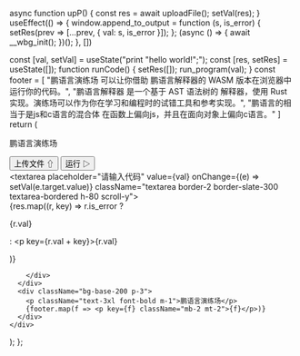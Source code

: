   async function upP() {
    const res = await uploadFile();
    setVal(res);
  }
  useEffect(() => {
    window.append_to_output = function (s, is_error) {
        setRes(prev => [...prev, { val: s, is_error }]);
    };
    (async () => {
      await __wbg_init();
    })();
  }, [])

  const [val, setVal] = useState("print \"hello world!\";");
  const [res, setRes] = useState([]);
  function runCode() {
    setRes([]);
    run_program(val);
  }
  const footer = [
    "鹏语言演练场 可以让你借助 鹏语言解释器的 WASM 版本在浏览器中运行你的代码。",
    "鹏语言解释器 是一个基于 AST 语法树的 解释器，使用 Rust 实现。演练场可以作为你在学习和编程时的试错工具和参考实现。",
    "鹏语言的相当于是js和c语言的混合体 在函数上偏向js，并且在面向对象上偏向c语言。"
  ]
  return (
    <div className="p-3 pl-6">
      <div className="flex flex-col bg-slate-50 h-140 p-1">
        <div className="flex flex-row justify-between p-3 mb-2">
          <p className="text-2xl font-bold">鹏语言演练场</p>
          <div className="flex flex-row items-center">
            <button className="btn btn-outline btn-xs ml-1 mr-1" onClick={upP}>上传文件 ⇧</button>
            <button className="btn btn-outline btn-xs ml-1 mr-1" onClick={runCode}>运行 ▷</button>
          </div>
        </div>
        <textarea
          placeholder="请输入代码"
          value={val} onChange={(e) => setVal(e.target.value)}
          className="textarea border-2 border-slate-300 textarea-bordered h-80 scroll-y"></textarea>
        <div className="h-56 scroll-y p-3">
          {res.map((r, key) => r.is_error ? <p className="text-red-600" key={r.val}>{r.val}</p> : <p key={r.val + key}>{r.val}</p>)}

        </div>
      </div>
      <div className="bg-base-200 p-3">
        <p className="text-3xl font-bold m-1">鹏语言演练场</p>
        {footer.map(f => <p key={f} className="mb-2 mt-2">{f}</p>)}
      </div>
    </div>
  );
};

<Wasm/>
